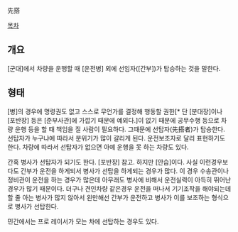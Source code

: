 先搭

[[목차]]
== 개요 ==
[군대]에서 차량을 운행할 때 [운전병] 외에 선임자([간부])가 탑승하는 것을 말한다.
== 형태 ==
[병]의 경우에 명령권도 없고 스스로 무언가를 결정해 행동할 권한[* 단 [분대장]이나 [포반장] 등은 [준부사관]에 가깝기 때문에 예외다.]이 없기 때문에 공무수행 등으로 차량 운행 등을 할 때 책임을 질 사람이 필요하다. 그때문에 선탑자(先搭者)가 탑승한다. 선탑자가 누구냐에 따라서 분위기가 많이 갈리게 된다. 운전보조자로 달리 표현하기도 한다. 차량에 따라서 선탑자가 없으면 아예 운행을 못 하는 차량도 있다.

간혹 병사가 선탑자가 되기도 한다. [포반장] 참고. 하지만 [안습]이다. 사실 이런경우보다도 간부가 운전을 하게되서 병사가 선탑을 하게되는 경우가 많다. 이 경우 수송관이나 정비관이 운전을 하는 경우가 많은데 아무래도 병사에 비해서 운전실력이 아득히 뛰어난 경우가 많기 때문이다. 더구나 견인차량 같은경우 운전을 떠나서 기기조작을 해야되는데 할 줄 아는 병사가 많지 않아서 왼만해선 간부가 운전하고 병사가 이를 보조하는 형식으로 병사가 선탑한다.

민간에서는 프로 레이서가 모는 차에 선탑하는 경우도 있다.
